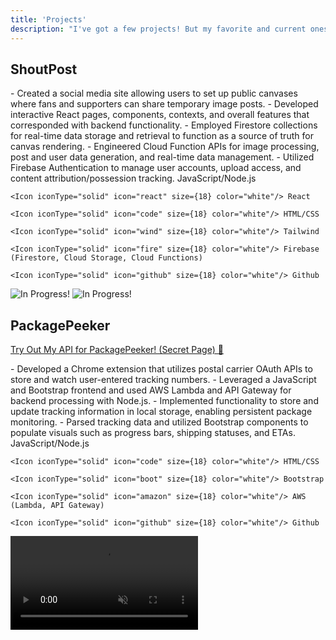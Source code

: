 ```yaml
---
title: 'Projects'
description: "I've got a few projects! But my favorite and current ones are..."
---
```



## ShoutPost 



<Tabs>
  <Tab title="Details">
    - Created a social media site allowing users to set up public canvases where fans and supporters can share temporary image posts.
    - Developed interactive React pages, components, contexts, and overall features that corresponded with backend functionality.
    - Employed Firestore collections for real-time data storage and retrieval to function as a source of truth for canvas rendering.
    - Engineered Cloud Function APIs for image processing, post and user data generation, and real-time data management.
    - Utilized Firebase Authentication to manage user accounts, upload access, and content attribution/possession tracking.
  </Tab>
  <Tab title="Technologies Used">
    <Icon iconType="solid" icon="node" size={18} color="white"/> JavaScript/Node.js

    <Icon iconType="solid" icon="react" size={18} color="white"/> React

    <Icon iconType="solid" icon="code" size={18} color="white"/> HTML/CSS

    <Icon iconType="solid" icon="wind" size={18} color="white"/> Tailwind

    <Icon iconType="solid" icon="fire" size={18} color="white"/> Firebase (Firestore, Cloud Storage, Cloud Functions)

    <Icon iconType="solid" icon="github" size={18} color="white"/> Github

  </Tab>
</Tabs>


<Accordion title="Preview">
  <img className="block dark:hidden" src="/images/shoutpost.png" alt="In Progress!" />
  <img className="hidden dark:block" src="/images/shoutpost.png" alt="In Progress!"/>
</Accordion>

## PackagePeeker  

<Note><a href="/post-"> Try Out My API for PackagePeeker! (Secret Page) 👀</a></Note>

<Tabs>
  <Tab title="Details">
    - Developed a Chrome extension that utilizes postal carrier OAuth APIs to store and watch user-entered tracking numbers.
    - Leveraged a JavaScript and Bootstrap frontend and used AWS Lambda and API Gateway for backend processing with Node.js.
    - Implemented functionality to store and update tracking information in local storage, enabling persistent package monitoring.
    - Parsed tracking data and utilized Bootstrap components to populate visuals such as progress bars, shipping statuses, and ETAs.
  </Tab>
  <Tab title="Technologies Used">
    <Icon iconType="solid" icon="node" size={18} color="white"/> JavaScript/Node.js

    <Icon iconType="solid" icon="code" size={18} color="white"/> HTML/CSS

    <Icon iconType="solid" icon="boot" size={18} color="white"/> Bootstrap
    
    <Icon iconType="solid" icon="amazon" size={18} color="white"/> AWS (Lambda, API Gateway)
    
    <Icon iconType="solid" icon="github" size={18} color="white"/> Github
  
  </Tab>
</Tabs>

<Accordion title="Preview" >
  <video autoplay loop muted controls>
    <source src="images/packpeekdemo.mp4" type="video/mp4"/>
  </video>
</Accordion>


